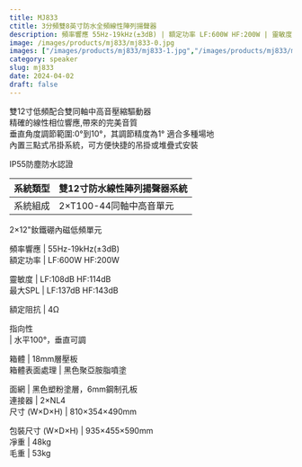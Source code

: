 ```yaml
---
title: MJ833
ctitle: 3分頻雙8英寸防水全頻線性陣列揚聲器
description: 頻率響應 55Hz-19kHz(±3dB) | 額定功率 LF:600W HF:200W | 靈敏度 	LF:108dB HF:114dB
image: /images/products/mj833/mj833-0.jpg
images: ["/images/products/mj833/mj833-1.jpg","/images/products/mj833/mj833-2.jpg","/images/products/mj833/mj833-3.jpg","/images/products/mj833/mj833-4.jpg","/images/products/mj833/mj833-5.jpg","/images/products/mj833/mj833-6.jpg","/images/products/mj833/mj833-7.jpg","/images/products/mj833/mj833-8.jpg","/images/products/mj833/mj833-9.jpg"]
category: speaker
slug: mj833
date: 2024-04-02
draft: false
---
```


雙12寸低頻配合雙同軸中高音壓縮驅動器  
精確的線性相位響應,帶來的完美音質  
垂直角度調節範圍:0°到10°，其調節精度為1° 適合多種場地  
內置三點式吊掛系統，可方便快捷的吊掛或堆疊式安裝  
  
IP55防塵防水認證  
  
  
  
  
系統類型  |  雙12寸防水線性陣列揚聲器系統   
---|---  
系統組成  |  2×T100-44同軸中高音單元  
2×12"釹鐵硼內磁低頻單元  
  
頻率響應  |  55Hz-19kHz(±3dB)   
額定功率  |  LF:600W   HF:200W  
  
靈敏度  |  LF:108dB   HF:114dB   
最大SPL  |  LF:137dB     HF:143dB  
  
額定阻抗  |  4Ω   
  
指向性  
|  水平100°，垂直可調  
  
箱體  |  18mm層壓板   
箱體表面處理  |  黑色聚亞胺脂噴塗  
  
面網  |  黑色塑粉塗層，6mm鋼制孔板   
連接器  |  2×NL4   
尺寸 (W×D×H)  |  810×354×490mm  
  
包裝尺寸 (W×D×H)  |  935×455×590mm  
凈重  |  48kg   
毛重  |  53kg  
  
  


